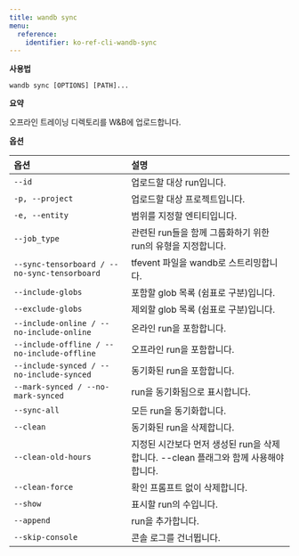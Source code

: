 ---
title: wandb sync
menu:
  reference:
    identifier: ko-ref-cli-wandb-sync
---

**사용법**

`wandb sync [OPTIONS] [PATH]...`

**요약**

오프라인 트레이닝 디렉토리를 W&B에 업로드합니다.

**옵션**

| **옵션** | **설명** |
| :--- | :--- |
| `--id` | 업로드할 대상 run입니다. |
| `-p, --project` | 업로드할 대상 프로젝트입니다. |
| `-e, --entity` | 범위를 지정할 엔티티입니다. |
| `--job_type` | 관련된 run들을 함께 그룹화하기 위한 run의 유형을 지정합니다. |
| `--sync-tensorboard / --no-sync-tensorboard` | tfevent 파일을 wandb로 스트리밍합니다. |
| `--include-globs` | 포함할 glob 목록 (쉼표로 구분)입니다. |
| `--exclude-globs` | 제외할 glob 목록 (쉼표로 구분)입니다. |
| `--include-online / --no-include-online` | 온라인 run을 포함합니다. |
| `--include-offline / --no-include-offline` | 오프라인 run을 포함합니다. |
| `--include-synced / --no-include-synced` | 동기화된 run을 포함합니다. |
| `--mark-synced / --no-mark-synced` | run을 동기화됨으로 표시합니다. |
| `--sync-all` | 모든 run을 동기화합니다. |
| `--clean` | 동기화된 run을 삭제합니다. |
| `--clean-old-hours` | 지정된 시간보다 먼저 생성된 run을 삭제합니다. --clean 플래그와 함께 사용해야 합니다. |
| `--clean-force` | 확인 프롬프트 없이 삭제합니다. |
| `--show` | 표시할 run의 수입니다. |
| `--append` | run을 추가합니다. |
| `--skip-console` | 콘솔 로그를 건너뜁니다. |
